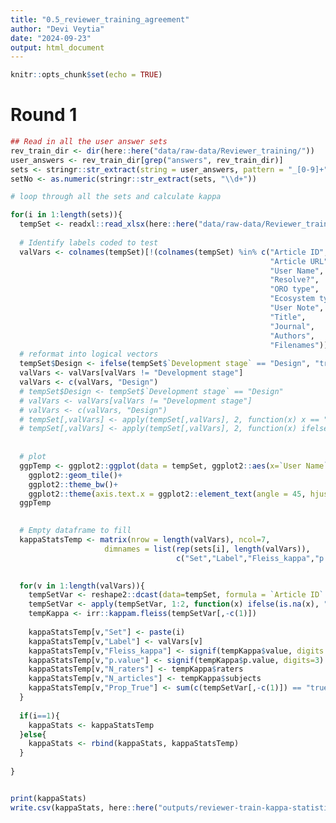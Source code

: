 ```yaml
---
title: "0.5_reviewer_training_agreement"
author: "Devi Veytia"
date: "2024-09-23"
output: html_document
---
```


```r
knitr::opts_chunk$set(echo = TRUE)
```

# Round 1

```r

## Read in all the user answer sets
rev_train_dir <- dir(here::here("data/raw-data/Reviewer_training/"))
user_answers <- rev_train_dir[grep("answers", rev_train_dir)]
sets <- stringr::str_extract(string = user_answers, pattern = "_[0-9]+")
setNo <- as.numeric(stringr::str_extract(sets, "\\d+"))

# loop through all the sets and calculate kappa

for(i in 1:length(sets)){
  tempSet <- readxl::read_xlsx(here::here("data/raw-data/Reviewer_training/",user_answers[i]), sheet = "User Answers")
  
  # Identify labels coded to test
  valVars <- colnames(tempSet)[!(colnames(tempSet) %in% c("Article ID",
                                                          "Article URL",
                                                          "User Name",
                                                          "Resolve?",
                                                          "ORO type",
                                                          "Ecosystem type",
                                                          "User Note",
                                                          "Title",
                                                          "Journal",
                                                          "Authors",
                                                          "Filenames"))]
  # reformat into logical vectors
  tempSet$Design <- ifelse(tempSet$`Development stage` == "Design", "true","false")
  valVars <- valVars[valVars != "Development stage"]
  valVars <- c(valVars, "Design")
  # tempSet$Design <- tempSet$`Development stage` == "Design"
  # valVars <- valVars[valVars != "Development stage"]
  # valVars <- c(valVars, "Design")
  # tempSet[,valVars] <- apply(tempSet[,valVars], 2, function(x) x == "true")
  # tempSet[,valVars] <- apply(tempSet[,valVars], 2, function(x) ifelse(is.na(x), FALSE, TRUE))
  
  
  # plot
  ggpTemp <- ggplot2::ggplot(data = tempSet, ggplot2::aes(x=`User Name`, y = substr(Title, 1, 50), fill = `Include`))+
    ggplot2::geom_tile()+
    ggplot2::theme_bw()+
    ggplot2::theme(axis.text.x = ggplot2::element_text(angle = 45, hjust=1))
  ggpTemp

  
  # Empty dataframe to fill
  kappaStatsTemp <- matrix(nrow = length(valVars), ncol=7,
                     dimnames = list(rep(sets[i], length(valVars)), 
                                     c("Set","Label","Fleiss_kappa","p.value","N_raters","N_articles","Prop_True")))

  
  for(v in 1:length(valVars)){
    tempSetVar <- reshape2::dcast(data=tempSet, formula = `Article ID` ~ `User Name`, value.var = valVars[v])
    tempSetVar <- apply(tempSetVar, 1:2, function(x) ifelse(is.na(x), "false", x))
    tempKappa <- irr::kappam.fleiss(tempSetVar[,-c(1)])
    
    kappaStatsTemp[v,"Set"] <- paste(i)
    kappaStatsTemp[v,"Label"] <- valVars[v]
    kappaStatsTemp[v,"Fleiss_kappa"] <- signif(tempKappa$value, digits = 3)
    kappaStatsTemp[v,"p.value"] <- signif(tempKappa$p.value, digits=3)
    kappaStatsTemp[v,"N_raters"] <- tempKappa$raters
    kappaStatsTemp[v,"N_articles"] <- tempKappa$subjects
    kappaStatsTemp[v,"Prop_True"] <- sum(c(tempSetVar[,-c(1)]) == "true")/length(c(tempSetVar[,-c(1)]))
  }
  
  if(i==1){
    kappaStats <- kappaStatsTemp
  }else{
    kappaStats <- rbind(kappaStats, kappaStatsTemp)
  }
  
}


print(kappaStats)
write.csv(kappaStats, here::here("outputs/reviewer-train-kappa-statistics.csv"))
```

```visualize



```


